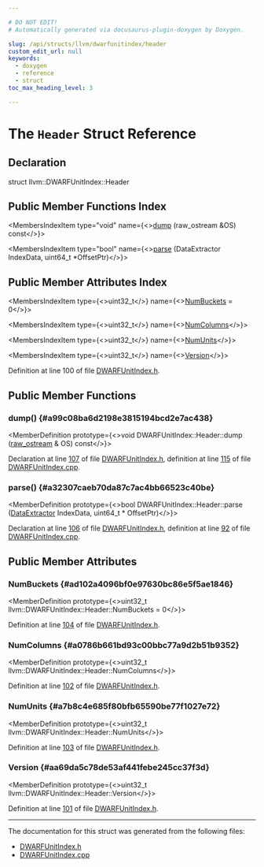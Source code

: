 ```yaml
---

# DO NOT EDIT!
# Automatically generated via docusaurus-plugin-doxygen by Doxygen.

slug: /api/structs/llvm/dwarfunitindex/header
custom_edit_url: null
keywords:
  - doxygen
  - reference
  - struct
toc_max_heading_level: 3

---
```





# The `Header` Struct Reference

<DoxygenPage pluginConfig={pluginConfig}>



## Declaration

<CodeBlock>struct llvm::DWARFUnitIndex::Header</CodeBlock>

## Public Member Functions Index

<MembersIndex>

<MembersIndexItem
  type="void"
  name={<><a href="#a99c08ba6d2198e3815194bcd2e7ac438">dump</a> (raw&#95;ostream &amp;OS) const</>}>
</MembersIndexItem>

<MembersIndexItem
  type="bool"
  name={<><a href="#a32307caeb70da87c7ac4bb66523c40be">parse</a> (DataExtractor IndexData, uint64&#95;t &#42;OffsetPtr)</>}>
</MembersIndexItem>

</MembersIndex>

## Public Member Attributes Index

<MembersIndex>

<MembersIndexItem
  type={<>uint32&#95;t</>}
  name={<><a href="#ad102a4096bf0e97630bc86e5f5ae1846">NumBuckets</a> = 0</>}>
</MembersIndexItem>

<MembersIndexItem
  type={<>uint32&#95;t</>}
  name={<><a href="#a0786b661bd93c00bbc77a9d2b51b9352">NumColumns</a></>}>
</MembersIndexItem>

<MembersIndexItem
  type={<>uint32&#95;t</>}
  name={<><a href="#a7b8c4e685f80bfb65590be77f1027e72">NumUnits</a></>}>
</MembersIndexItem>

<MembersIndexItem
  type={<>uint32&#95;t</>}
  name={<><a href="#aa69da5c78de53af441febe245cc37f3d">Version</a></>}>
</MembersIndexItem>

</MembersIndex>


Definition at line 100 of file <a href="/docs/api/files/include/include/llvm/include/llvm/debuginfo/include/llvm/debuginfo/dwarf/dwarfunitindex-h">DWARFUnitIndex.h</a>.

<SectionDefinition>

## Public Member Functions

### dump() {#a99c08ba6d2198e3815194bcd2e7ac438}

<MemberDefinition
  prototype={<>void DWARFUnitIndex::Header::dump (<a href="/docs/api/classes/llvm/raw-ostream">raw&#95;ostream</a> &amp; OS) const</>}>

Declaration at line <a href="/docs/api/files/include/include/llvm/include/llvm/debuginfo/include/llvm/debuginfo/dwarf/dwarfunitindex-h/#l00107">107</a> of file <a href="/docs/api/files/include/include/llvm/include/llvm/debuginfo/include/llvm/debuginfo/dwarf/dwarfunitindex-h">DWARFUnitIndex.h</a>, definition at line <a href="/docs/api/files/lib/lib/debuginfo/lib/debuginfo/dwarf/dwarfunitindex-cpp/#l00115">115</a> of file <a href="/docs/api/files/lib/lib/debuginfo/lib/debuginfo/dwarf/dwarfunitindex-cpp">DWARFUnitIndex.cpp</a>.
</MemberDefinition>

### parse() {#a32307caeb70da87c7ac4bb66523c40be}

<MemberDefinition
  prototype={<>bool DWARFUnitIndex::Header::parse (<a href="/docs/api/classes/llvm/dataextractor">DataExtractor</a> IndexData, uint64&#95;t &#42; OffsetPtr)</>}>

Declaration at line <a href="/docs/api/files/include/include/llvm/include/llvm/debuginfo/include/llvm/debuginfo/dwarf/dwarfunitindex-h/#l00106">106</a> of file <a href="/docs/api/files/include/include/llvm/include/llvm/debuginfo/include/llvm/debuginfo/dwarf/dwarfunitindex-h">DWARFUnitIndex.h</a>, definition at line <a href="/docs/api/files/lib/lib/debuginfo/lib/debuginfo/dwarf/dwarfunitindex-cpp/#l00092">92</a> of file <a href="/docs/api/files/lib/lib/debuginfo/lib/debuginfo/dwarf/dwarfunitindex-cpp">DWARFUnitIndex.cpp</a>.
</MemberDefinition>

</SectionDefinition>

<SectionDefinition>

## Public Member Attributes

### NumBuckets {#ad102a4096bf0e97630bc86e5f5ae1846}

<MemberDefinition
  prototype={<>uint32&#95;t llvm::DWARFUnitIndex::Header::NumBuckets = 0</>}>

Definition at line <a href="/docs/api/files/include/include/llvm/include/llvm/debuginfo/include/llvm/debuginfo/dwarf/dwarfunitindex-h/#l00104">104</a> of file <a href="/docs/api/files/include/include/llvm/include/llvm/debuginfo/include/llvm/debuginfo/dwarf/dwarfunitindex-h">DWARFUnitIndex.h</a>.
</MemberDefinition>

### NumColumns {#a0786b661bd93c00bbc77a9d2b51b9352}

<MemberDefinition
  prototype={<>uint32&#95;t llvm::DWARFUnitIndex::Header::NumColumns</>}>

Definition at line <a href="/docs/api/files/include/include/llvm/include/llvm/debuginfo/include/llvm/debuginfo/dwarf/dwarfunitindex-h/#l00102">102</a> of file <a href="/docs/api/files/include/include/llvm/include/llvm/debuginfo/include/llvm/debuginfo/dwarf/dwarfunitindex-h">DWARFUnitIndex.h</a>.
</MemberDefinition>

### NumUnits {#a7b8c4e685f80bfb65590be77f1027e72}

<MemberDefinition
  prototype={<>uint32&#95;t llvm::DWARFUnitIndex::Header::NumUnits</>}>

Definition at line <a href="/docs/api/files/include/include/llvm/include/llvm/debuginfo/include/llvm/debuginfo/dwarf/dwarfunitindex-h/#l00103">103</a> of file <a href="/docs/api/files/include/include/llvm/include/llvm/debuginfo/include/llvm/debuginfo/dwarf/dwarfunitindex-h">DWARFUnitIndex.h</a>.
</MemberDefinition>

### Version {#aa69da5c78de53af441febe245cc37f3d}

<MemberDefinition
  prototype={<>uint32&#95;t llvm::DWARFUnitIndex::Header::Version</>}>

Definition at line <a href="/docs/api/files/include/include/llvm/include/llvm/debuginfo/include/llvm/debuginfo/dwarf/dwarfunitindex-h/#l00101">101</a> of file <a href="/docs/api/files/include/include/llvm/include/llvm/debuginfo/include/llvm/debuginfo/dwarf/dwarfunitindex-h">DWARFUnitIndex.h</a>.
</MemberDefinition>

</SectionDefinition>

<hr/>

The documentation for this struct was generated from the following files:

<ul>
<li><a href="/docs/api/files/include/include/llvm/include/llvm/debuginfo/include/llvm/debuginfo/dwarf/dwarfunitindex-h">DWARFUnitIndex.h</a></li>
<li><a href="/docs/api/files/lib/lib/debuginfo/lib/debuginfo/dwarf/dwarfunitindex-cpp">DWARFUnitIndex.cpp</a></li>
</ul>

</DoxygenPage>
